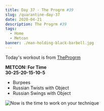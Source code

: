 ```yaml
---
title: Day 37 - The Progrm #39
slug: /quarantine-day-37
date: 2020-04-21
description: The Progrm #39
tags:
  - Home
  - Metcon
banner: ./man-holding-black-barbell.jpg
---
```


Today's workout is from [TheProgrm](https://www.instagram.com/theprogrm/)

**METCON: For Time**<br/>
**30-25-20-15-10-5**
* Burpees
* Russian Twists with Object
* Russian Swings with Object

![Now is the time to work on your technique](./man-holding-black-barbell.jpg)
